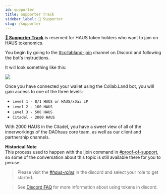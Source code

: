 ```yaml
---
id: supporter
title: Supporter Track
sidebar_label: 💎 Supporter 
slug: /supporter
--- 
```


[**💎 Supporter Track**](https://discord.gg/jd2bXxzEPZ)
is reserved for HAUS token holders who want to jam on HAUS tokenomics.

You begin by going to the [#collabland-join](https://discord.com/channels/709210493549674598/916232863236640788) channel on Discord and following the bot's instructions. 

It will look something like this:

![](/img/collab-land-discord-bot.png)

Once you have connected your wallet using the Collab.Land bot, you will gain access to one of the three levels: 

- `Level 1 - 0/1 HAUS or HAUS/xDai LP`
- `Level 2 - 100 HAUS`
- `Level 3 - 500 HAUS`
- `Citadel - 2000 HAUS`

With 2000 HAUS in the Citadel, you have a sweet view of all of the innerworkings of the DAOhaus core team, as well as our client and partnership channels.  

**Historical Note**  
This process used to happen with the !join command in [#proof-of-support](https://discord.gg/atkerEQtf4), so some of the conversation about this topic is still available there for you to peruse. 

> Please visit the [*#haus-roles*](https://discord.gg/89TsbY4S9g) in the discord and select your role to get started. 

> See [Discord FAQ](/docs/handbook/discord-faq) for more information about using tokens in discord.
